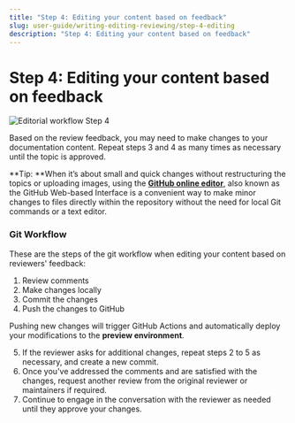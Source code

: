 ```yaml
---
title: "Step 4: Editing your content based on feedback"
slug: user-guide/writing-editing-reviewing/step-4-editing
description: "Step 4: Editing your content based on feedback"
---
```


# Step 4: Editing your content based on feedback

![Editorial workflow Step 4](./assets/Editorial_workflow_4.png)

Based on the review feedback, you may need to make changes to your documentation content. Repeat steps 3 and 4 as many times as necessary until the topic is approved.

<Message>**Tip: **When it’s about small and quick changes without restructuring the topics or uploading images, using the **[GitHub online editor](https://docs.github.com/en/codespaces/the-githubdev-web-based-editor)**, also known as the GitHub Web-based Interface is a convenient way to make minor changes to files directly within the repository without the need for local Git commands or a text editor.</Message>


### Git Workflow

These are the steps of the git workflow when editing your content based on reviewers' feedback:


1. Review comments
2. Make changes locally
3. Commit the changes
4. Push the changes to GitHub

<Message>Pushing new changes will trigger GitHub Actions and automatically deploy your modifications to the **preview environment**.</Message>

5. If the reviewer asks for additional changes, repeat steps 2 to 5 as necessary, and create a new commit.  
6. Once you've addressed the comments and are satisfied with the changes, request another review from the original reviewer or maintainers if required.
7. Continue to engage in the conversation with the reviewer as needed until they approve your changes.

